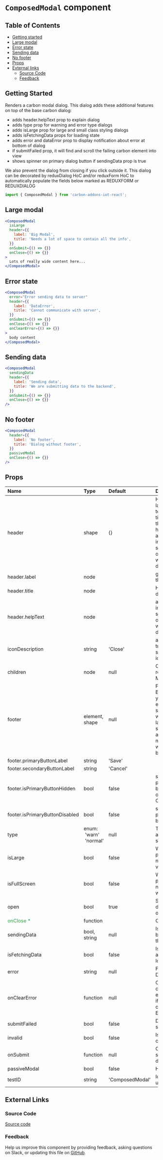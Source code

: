 # `ComposedModal` component

## Table of Contents

- [Getting started](#getting-started)
- [Large modal](#large-modal)
- [Error state](#error-state)
- [Sending data](#sending-data)
- [No footer](#no-footer)
- [Props](#props)
- [External links](#external-links)
  - [Source Code](#source-code)
  - [Feedback](#feedback)

## Getting Started

Renders a carbon modal dialog. This dialog adds these additional features on top of the base carbon dialog:

- adds header.helpText prop to explain dialog
- adds type prop for warning and error type dialogs
- adds isLarge prop for large and small class styling dialogs
- adds isFetchingData props for loading state
- adds error and dataError prop to display notification about error at bottom of dialog
- if submitFailed prop, it will find and scroll the failing carbon element into view
- shows spinner on primary dialog button if sendingData prop is true

We also prevent the dialog from closing if you click outside it.
This dialog can be decorated by reduxDialog HoC and/or reduxForm HoC to automatically populate the fields below marked as
REDUXFORM or REDUXDIALOG

```jsx
import { ComposedModal } from 'carbon-addons-iot-react';
```

## Large modal

```jsx
<ComposedModal
  isLarge
  header={{
    label: 'Big Modal',
    title: 'Needs a lot of space to contain all the info',
  }}
  onSubmit={() => {}}
  onClose={() => {}}
>
  Lots of really wide content here...
</ComposedModal>
```

## Error state

```jsx
<ComposedModal
  error="Error sending data to server"
  header={{
    label: 'DataError',
    title: 'Cannot communicate with server',
  }}
  onSubmit={() => {}}
  onClose={() => {}}
  onClearError={() => {}}
>
  body content
</ComposedModal>
```

## Sending data

```jsx
<ComposedModal
  sendingData
  header={{
    label: 'Sending data',
    title: 'We are submitting data to the backend',
  }}
  onSubmit={() => {}}
  onClose={() => {}}
/>
```

## No footer

```jsx
<ComposedModal
  header={{
    label: 'No footer',
    title: 'Dialog without footer',
  }}
  passiveModal
  onClose={() => {}}
/>
```

## Props

| Name                                           | Type                                           | Default         | Description                                                                                                                                                                  |
| :--------------------------------------------- | :--------------------------------------------- | :-------------- | :--------------------------------------------------------------------------------------------------------------------------------------------------------------------------- |
| header                                         | shape                                          | {}              | Header Props label: goes on top of the dialog title: Heading of the dialog helpText, additional information will stay at the top of the screen when scrolling dialog content |
| header.label                                   | node                                           |                 | goes on top of the dialog                                                                                                                                                    |
| header.title                                   | node                                           |                 | Heading of the dialog                                                                                                                                                        |
| header.helpText                                | node                                           |                 | additional information will stay at the top of the screen when scrolling dialog content                                                                                      |
| iconDescription                                | string                                         | 'Close'         | ability to add translation string to close icon                                                                                                                              |
| children                                       | node                                           | null            | Content to render inside Modal                                                                                                                                               |
| footer                                         | element, shape                                 | null            | Footer Props Either supply your own footer element or supply an object with button labels and submit handlers and we will make a footer with two buttons for you             |
| footer.primaryButtonLabel                      | string                                         | 'Save'          |                                                                                                                                                                              |
| footer.secondaryButtonLabel                    | string                                         | 'Cancel'        |                                                                                                                                                                              |
| footer.isPrimaryButtonHidden                   | bool                                           | false           | should the primary button be hidden (i.e. only show Cancel)                                                                                                                  |
| footer.isPrimaryButtonDisabled                 | bool                                           | false           | should the primary button be disabled                                                                                                                                        |
| type                                           | enum:<br/>&nbsp;'warn'<br/>&nbsp;'normal'<br/> | null            | Type of dialog, affects colors, styles of dialog                                                                                                                             |
| isLarge                                        | bool                                           | false           | Whether this particular dialog needs to be very large                                                                                                                        |
| isFullScreen                                   | bool                                           | false           | Whether this particular dialog needs to be full width                                                                                                                        |
| open                                           | bool                                           | true            | Should the dialog be open or not                                                                                                                                             |
| <span style="color: #31a148">onClose \*</span> | function                                       |                 | Close the dialog                                                                                                                                                             |
| sendingData                                    | bool, string                                   | null            | Is data currently being sent to the backend                                                                                                                                  |
| isFetchingData                                 | bool                                           | false           | Is my data actively loading?                                                                                                                                                 |
| error                                          | string                                         | null            | Form Error Details                                                                                                                                                           |
| onClearError                                   | function                                       | null            | Clear the currently shown error, triggered if the user closes the ErrorNotification                                                                                          |
| submitFailed                                   | bool                                           | false           | Did the form submission fail                                                                                                                                                 |
| invalid                                        | bool                                           | false           | Is the form currently invalid                                                                                                                                                |
| onSubmit                                       | function                                       | null            | Callback to submit the dialog/form                                                                                                                                           |
| passiveModal                                   | bool                                           | false           | Hide the footer                                                                                                                                                              |
| testID                                         | string                                         | 'ComposedModal' | Id that can be used for testing                                                                                                                                              |

## External Links

### Source Code

[Source code](https://github.com/carbon-design-system/carbon-addons-iot-react/tree/next/packages/react/src/components/ComposedModal)

### Feedback

Help us improve this component by providing feedback, asking questions on Slack, or updating this file on
[GitHub](https://github.com/carbon-design-system/carbon-addons-iot-react/tree/next/packages/react/src/components/ComposedModal/ComposedModal.mdx).
